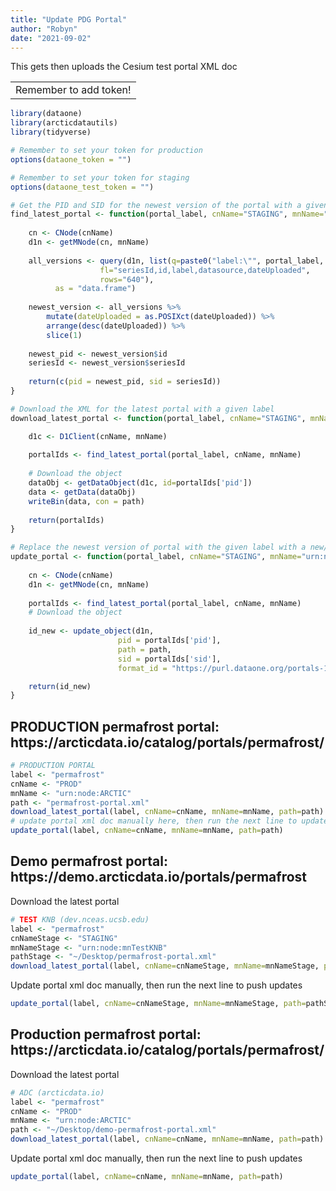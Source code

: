 ```yaml
---
title: "Update PDG Portal"
author: "Robyn"
date: "2021-09-02"
---
```


This gets then uploads the Cesium test portal XML doc

---
Remember to add token!
---


```r

library(dataone)
library(arcticdatautils)
library(tidyverse)

# Remember to set your token for production
options(dataone_token = "")

# Remember to set your token for staging
options(dataone_test_token = "")

# Get the PID and SID for the newest version of the portal with a given label
find_latest_portal <- function(portal_label, cnName="STAGING", mnName="urn:node:mnTestKNB") {
	
	cn <- CNode(cnName)
	d1n <- getMNode(cn, mnName)
	
	all_versions <- query(d1n, list(q=paste0("label:\"", portal_label, "\" OR seriesId:\"", portal_label, "\""),
	                fl="seriesId,id,label,datasource,dateUploaded",
	                rows="640"),
	      as = "data.frame")
	
	newest_version <- all_versions %>% 
		mutate(dateUploaded = as.POSIXct(dateUploaded)) %>% 
		arrange(desc(dateUploaded)) %>% 
		slice(1)
	
	newest_pid <- newest_version$id
	seriesId <- newest_version$seriesId
	
	return(c(pid = newest_pid, sid = seriesId))
}

# Download the XML for the latest portal with a given label
download_latest_portal <- function(portal_label, cnName="STAGING", mnName="urn:node:mnTestKNB", path="permafrost-portal.xml") {

	d1c <- D1Client(cnName, mnName)
	
	portalIds <- find_latest_portal(portal_label, cnName, mnName)
	
	# Download the object
	dataObj <- getDataObject(d1c, id=portalIds['pid'])
	data <- getData(dataObj)
	writeBin(data, con = path)
	
	return(portalIds)
}

# Replace the newest version of portal with the given label with a new/updated XML document
update_portal <- function(portal_label, cnName="STAGING", mnName="urn:node:mnTestKNB", path="permafrost-portal.xml") {
	
	cn <- CNode(cnName)
	d1n <- getMNode(cn, mnName)
	
	portalIds <- find_latest_portal(portal_label, cnName, mnName)
	# Download the object
	
	id_new <- update_object(d1n, 
                        pid = portalIds['pid'],
                        path = path,
						sid = portalIds['sid'],
                        format_id = "https://purl.dataone.org/portals-1.1.0")

	return(id_new)
}
```


## PRODUCTION permafrost portal: https://arcticdata.io/catalog/portals/permafrost/

```r
# PRODUCTION PORTAL
label <- "permafrost"
cnName <- "PROD"
mnName <- "urn:node:ARCTIC"
path <- "permafrost-portal.xml"
download_latest_portal(label, cnName=cnName, mnName=mnName, path=path)
# update portal xml doc manually here, then run the next line to update
update_portal(label, cnName=cnName, mnName=mnName, path=path)
```


## Demo permafrost portal: https://demo.arcticdata.io/portals/permafrost

Download the latest portal
```r
# TEST KNB (dev.nceas.ucsb.edu)
label <- "permafrost"
cnNameStage <- "STAGING"
mnNameStage <- "urn:node:mnTestKNB"
pathStage <- "~/Desktop/permafrost-portal.xml"
download_latest_portal(label, cnName=cnNameStage, mnName=mnNameStage, path=pathStage)
```

Update portal xml doc manually, then run the next line to push updates
```r
update_portal(label, cnName=cnNameStage, mnName=mnNameStage, path=pathStage)
```

## Production permafrost portal: https://arcticdata.io/catalog/portals/permafrost/

Download the latest portal
```r
# ADC (arcticdata.io)
label <- "permafrost"
cnName <- "PROD"
mnName <- "urn:node:ARCTIC"
path <- "~/Desktop/demo-permafrost-portal.xml"
download_latest_portal(label, cnName=cnName, mnName=mnName, path=path)
```

Update portal xml doc manually, then run the next line to push updates
```r
update_portal(label, cnName=cnName, mnName=mnName, path=path)
```
